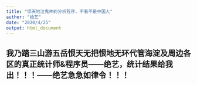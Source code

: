 ```yaml
---
title: "惊天地泣鬼神的分析程序，不看不是中国人"
author: "绝艺"
date: "2020/4/25"
output: html_document
---
```


## 我乃踏三山游五岳恨天无把恨地无环代管海淀及周边各区的真正统计师&程序员——绝艺，统计结果给我出！！！——绝艺急急如律令！！！